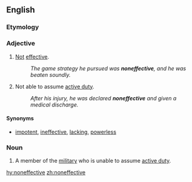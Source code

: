 ==English==

===Etymology===
{{prefix|non|effective}}

===Adjective===
{{en-adj}}

# {{context|comparable|lang=en}} [[not|Not]] [[effective]].
#: ''The game strategy he pursued was '''noneffective''', and he was beaten soundly.''
# {{context|not comparable|military|lang=en}} Not able to assume [[active duty]].
#: ''After his injury, he was declared '''noneffective''' and given a medical discharge.''

====Synonyms====
* {{sense|not effective}} [[impotent]], [[ineffective]], [[lacking]], [[powerless]]

===Noun===
{{en-noun}}

# A member of the [[military]] who is unable to assume [[active duty]].

[[hy:noneffective]]
[[zh:noneffective]]